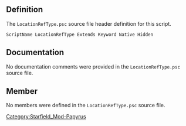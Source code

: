 {{Script_Object_Summary
| title = LocationRefType
| name = [[SFM:Script-LocationRefType|LocationRefType]]
| extends = [[SFM:Script-Keyword|Keyword]] → [[SFM:Script-Form|Form]] → [[SFM:Script-ScriptObject|ScriptObject]]
| flags = Native, Hidden
}}


== Definition ==
The <code>LocationRefType.psc</code> source file header definition for this script.

<source lang="papyrus">
ScriptName LocationRefType Extends Keyword Native Hidden
</source>


== Documentation ==
No documentation comments were provided in the <code>LocationRefType.psc</code> source file.


== Member ==
No members were defined in the <code>LocationRefType.psc</code> source file.


[[Category:Starfield_Mod-Papyrus]]
